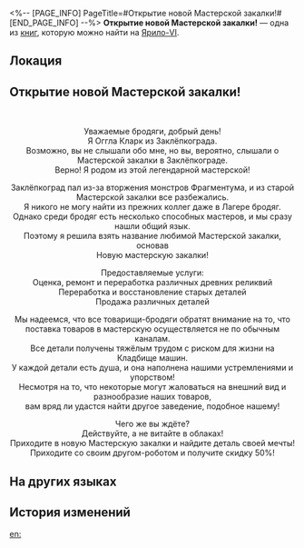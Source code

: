 <%-- [PAGE_INFO]
PageTitle=#Открытие новой Мастерской закалки!#
[END_PAGE_INFO] --%>
{{Дополнить}}
{{Книга Инфобокс
|id           = 095
|Название     = 
|Изображение  = Предмет Записи.png
|Мир          = Ярило-VI
|Томов        = 1
|Автор        = <!--нужно добавить-->
|Описание     = Реклама новой Мастерской закалки. Вы, кажется, слышали такое название где-то ещё.
|Том1         = {{tx}}
|Источник1    = {{tx|Отсутствует источник}}
|Персонажи    = 
|Фракции      = 
}}
'''Открытие новой Мастерской закалки!''' — одна из [[Книги|книг]], которую можно найти на [[Ярило-VI]].

==Локация==
{{Отметка карты|<!--название карты-->|<!--id отметки-->}}

==Открытие новой Мастерской закалки!==
{{Размер|+4|<div align="center">Новая Мастерская закалки</div>}}<br />
{{Размер|+4|<div align="center">Скоро открытие!</div>}}

<div align="center">Уважаемые бродяги, добрый день!<br />
Я Оггла Кларк из Заклёпкограда.<br />
Возможно, вы не слышали обо мне, но вы, вероятно, слышали о Мастерской закалки в Заклёпкограде.<br />
Верно! Я родом из этой легендарной мастерской!

Заклёпкоград пал из-за вторжения монстров Фрагментума, и из старой Мастерской закалки все разбежались.<br />
Я никого не могу найти из прежних коллег даже в Лагере бродяг.<br />
Однако среди бродяг есть несколько способных мастеров, и мы сразу нашли общий язык.<br />
Поэтому я решила взять название любимой Мастерской закалки, основав <br />Новую мастерскую закалки!

Предоставляемые услуги:<br />
Оценка, ремонт и переработка различных древних реликвий<br />
Переработка и восстановление старых деталей<br />
Продажа различных деталей

Мы надеемся, что все товарищи-бродяги обратят внимание на то, что поставка товаров в мастерскую осуществляется не по обычным каналам.<br />
Все детали получены тяжёлым трудом с риском для жизни на Кладбище машин.<br />
У каждой детали есть душа, и она наполнена нашими устремлениями и упорством!<br />
Несмотря на то, что некоторые могут жаловаться на внешний вид и разнообразие наших товаров,<br />
вам вряд ли удастся найти другое заведение, подобное нашему!

Чего же вы ждёте?<br />
Действуйте, а не витайте в облаках!<br />
Приходите в новую Мастерскую закалки и найдите деталь своей мечты!<br />
Приходите со своим другом-роботом и получите скидку 50%!</div>

==На других языках==
{{На других языках
|en   = Opening of the New Tempering Workshop!
|zhs  = 「新•淬火工坊」开张！
|zht  = 「新•淬火工坊」開張！
|ja   = 「新・焼入れ工房」オープン！
|ko   = 「신•템퍼링 공방」 개장!
|es   = ¡Inauguración del Nuevo Taller de Templado!
|fr   = Inauguration du nouvel atelier de trempage&nbsp;!
|ru   = Открытие новой Мастерской закалки!
|th   = "Tempering Workshop แห่งใหม่" เปิดแล้ว!
|vi   = "Xưởng Tôi Luyện - Mới" Khai Trương!
|de   = Eröffnung der neuen Schmiedewerkstatt!
|id   = "Tempering Workshop Baru" Dibuka!
|pt   = Abertura da Nova Oficina de Têmpera!
}}

==История изменений==
{{История изменений|3.5}}

[[en:]]